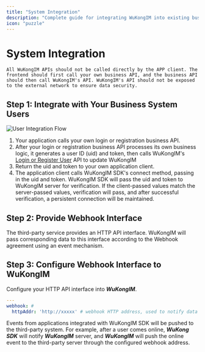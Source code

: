 ```yaml
---
title: "System Integration"
description: "Complete guide for integrating WuKongIM into existing business systems"
icon: "puzzle"
---
```


# System Integration

`All WuKongIM APIs should not be called directly by the APP client. The frontend should first call your own business API, and the business API should then call WuKongIM's API. WuKongIM's API should not be exposed to the external network to ensure data security.`

## Step 1: Integrate with Your Business System Users

![User Integration Flow](/images/stress-report/integration.png)

1. Your application calls your own login or registration business API.
2. After your login or registration business API processes its own business logic, it generates a user ID (uid) and token, then calls WuKongIM's [Login or Register User](/en/api/user/token) API to update WuKongIM
3. Return the uid and token to your own application client.
4. The application client calls WuKongIM SDK's connect method, passing in the uid and token. WuKongIM SDK will pass the uid and token to WuKongIM server for verification. If the client-passed values match the server-passed values, verification will pass, and after successful verification, a persistent connection will be maintained.

## Step 2: Provide Webhook Interface

The third-party service provides an HTTP API interface. WuKongIM will pass corresponding data to this interface according to the Webhook agreement using an event mechanism.

## Step 3: Configure Webhook Interface to WuKongIM

Configure your HTTP API interface into **_WuKongIM_**.

```yaml
---
webhook: #
  httpAddr: 'http://xxxxx' # webhook HTTP address, used to notify data to third parties
```

Events from applications integrated with WuKongIM SDK will be pushed to the third-party system. For example, after a user comes online, **_WuKong SDK_** will notify **_WuKongIM_** server, and **_WuKongIM_** will push the online event to the third-party server through the configured webhook address.
